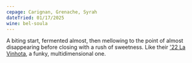 ```yaml
---
cepage: Carignan, Grenache, Syrah
dateTried: 01/17/2025
wine: bel-soula
---
```


A biting start, fermented almost, then mellowing to the point of almost
disappearing before closing with a rush of sweetness. Like their
['22 La Vinhota](/wines/la-vinhota), a funky, multidimensional one.
